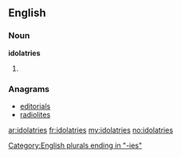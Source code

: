 ==English==

===Noun===
'''idolatries'''

# {{plural of|[[idolatry]]}}

===Anagrams===
* [[editorials#English|editorials]]
* [[radiolites#English|radiolites]]

[[Category:English plurals ending in "-ies"]]

[[ar:idolatries]]
[[fr:idolatries]]
[[my:idolatries]]
[[no:idolatries]]